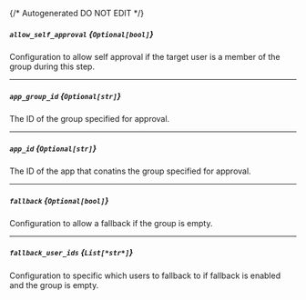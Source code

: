 {/* Autogenerated DO NOT EDIT  */}
##### `allow_self_approval` *{`Optional[bool]`}*
Configuration to allow self approval if the target user is a member of the group during this step.

---
##### `app_group_id` *{`Optional[str]`}*
The ID of the group specified for approval.

---
##### `app_id` *{`Optional[str]`}*
The ID of the app that conatins the group specified for approval.

---
##### `fallback` *{`Optional[bool]`}*
Configuration to allow a fallback if the group is empty.

---
##### `fallback_user_ids` *{`List[*str*]`}*
Configuration to specific which users to fallback to if fallback is enabled and the group is empty.


